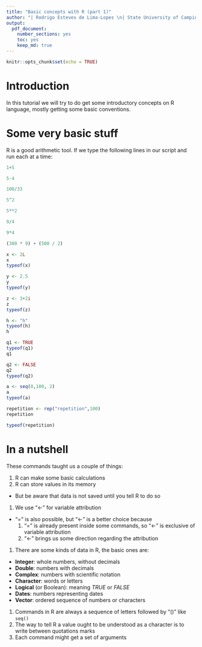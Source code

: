 ```yaml
---
title: "Basic concepts with R (part 1)"
author: "| Rodrigo Esteves de Lima-Lopes \n| State University of Campinas \n| rll307@unicamp.br\n"
output: 
  pdf_document:
    number_sections: yes
    toc: yes
    keep_md: true
---
```


```r
knitr::opts_chunk$set(echo = TRUE)
```

# Introduction
In this tutorial we will try to do get some introductory concepts on R language, mostly getting some basic conventions. 

# Some very basic stuff

R is a good arithmetic tool. If we type the following lines in our script and run each at a time:


```r
1+5

5-4

100/33

5^2

5**2

9/4

9*4

(300 * 9) + (500 / 2)

x <- 2L
x
typeof(x)

y <- 2.5
y
typeof(y)

z <- 3+2i
z
typeof(z)

h <- "h"
typeof(h)
h

q1 <- TRUE
typeof(q1)
q1

q2 <- FALSE
q2
typeof(q2)

a <- seq(0,100, 2)
a
typeof(a)

repetition <- rep("repetition",100)
repetition

typeof(repetition)
```


# In a nutshell

These commands taught us a couple of things:

1. R can make some basic calculations
1. R can store values in its memory
  - But be aware that data is not saved until you tell R to do so
1. We use "<-" for variable attribution
  - "=" is also possible, but "<-" is a better choice because
    1. "=" is already present inside some commands, so "<-" is exclusive of variable attribution
    1. "<-" brings us some direction regarding the attribution
1. There are some kinds of data in R, the basic ones are:
  - **Integer**: whole numbers, without decimals
  - **Double**: numbers with decimals
  - **Complex**: numbers with scientific notation
  - **Character**: words or letters
  - **Logical** (or Boolean): meaning *TRUE* or *FALSE*
  - **Dates**: numbers representing dates
  - **Vector**: ordered sequence of numbers or characters
1. Commands in R are always a sequence of letters followed by "()" like `seq()`
1. The way to tell R a value ought to be understood as a  character is to write between quotations marks 
1. Each command might get a set of arguments











